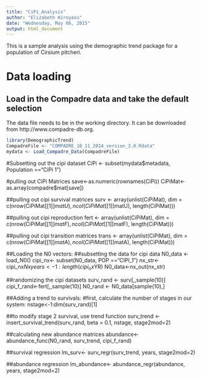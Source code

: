 ```yaml
---
title: "CiPi_Analysis"
author: "Elizabeth Hiroyasu"
date: "Wednesday, May 06, 2015"
output: html_document
---
```


This is a sample analysis using the demographic trend package for a population of Cirsium pitcheri.

# Data loading
## Load in the Compadre data and take the default selection
The data file needs to be in the working directory. It can be downloaded from http://www.compadre-db.org.


```r
library(DemographicTrend)
CompadreFile <- "COMPADRE_10_11_2014_version_3.0.Rdata"
mydata <- Load_Compadre_Data(CompadreFile)
```

#Subsetting out the cipi dataset
CiPi <- subset(mydata$metadata, Population =="CiPi 1")

#pulling out CiPi Matrices
save<-as.numeric(rownames(CiPi))
CiPiMat<- as.array(compadre$mat[save])

##pulling out cipi survival matrices
surv <- array(unlist(CiPiMat), dim = c(nrow(CiPiMat[[1]]$matU), ncol(CiPiMat[[1]]$matU), length(CiPiMat)))

##pulling out cipi reproduction
fert <- array(unlist(CiPiMat), dim = c(nrow(CiPiMat[[1]]$matF), ncol(CiPiMat[[1]]$matF), length(CiPiMat)))

##pulling out cipi transition matrices
trans <- array(unlist(CiPiMat), dim = c(nrow(CiPiMat[[1]]$matA), ncol(CiPiMat[[1]]$matA), length(CiPiMat)))


##Loading the N0 vectors:
##subsetting the data for cipi data
N0_data <- load_N0()
cipi_nx<- subset(N0_data, POP =="CIPI_1")
nx_str<- cipi_nx$Nx
years <- 1:length(cipi_nx$YR)
N0_data<-nx_out(nx_str)

##randomizing the cipi datasets
surv_rand <- surv[,,sample(10)]
cipi_f_rand<-fert[,,sample(10)]
N0_rand <- N0_data[sample(10),]


##Adding a trend to survivals:
#first, calculate the number of stages in our system:
nstage<-1:dim(surv_rand)[1]

##to modify stage 2 survival, use trend function
surv_trend <- insert_survival_trend(surv_rand, beta = 0.1, nstage, stage2mod=2)


##calculating new abundance matrices
abundance<- abundance_func(N0_rand, surv_trend, cipi_f_rand)


##survival regression
lm_surv<- surv_regr(surv_trend, years, stage2mod=2)

##abundance regression
lm_abundance<- abundance_regr(abundance, years, stage2mod=2)
